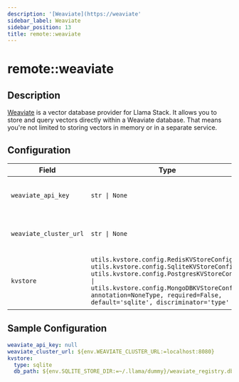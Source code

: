 ```yaml
---
description: '[Weaviate](https://weaviate'
sidebar_label: Weaviate
sidebar_position: 13
title: remote::weaviate
---
```


# remote::weaviate

## Description

[Weaviate](https://weaviate.io/) is a vector database provider for Llama Stack.
It allows you to store and query vectors directly within a Weaviate database.
That means you're not limited to storing vectors in memory or in a separate service.

## Configuration

| Field | Type | Required | Default | Description |
|-------|------|----------|---------|-------------|
| `weaviate_api_key` | `str \| None` | No |  | The API key for the Weaviate instance |
| `weaviate_cluster_url` | `str \| None` | No | localhost:8080 | The URL of the Weaviate cluster |
| `kvstore` | `utils.kvstore.config.RedisKVStoreConfig \| utils.kvstore.config.SqliteKVStoreConfig \| utils.kvstore.config.PostgresKVStoreConfig \| utils.kvstore.config.MongoDBKVStoreConfig, annotation=NoneType, required=False, default='sqlite', discriminator='type'` | No |  | Config for KV store backend (SQLite only for now) |

## Sample Configuration

```yaml
weaviate_api_key: null
weaviate_cluster_url: ${env.WEAVIATE_CLUSTER_URL:=localhost:8080}
kvstore:
  type: sqlite
  db_path: ${env.SQLITE_STORE_DIR:=~/.llama/dummy}/weaviate_registry.db
```
